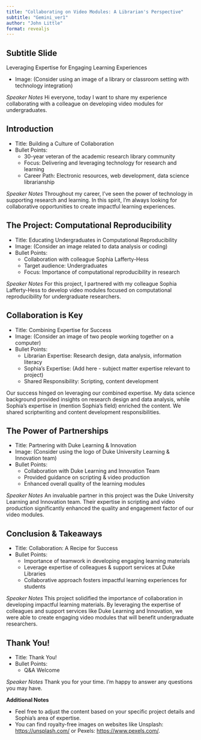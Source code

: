 ```yaml
---
title: "Collaborating on Video Modules: A Librarian's Perspective"
subtitle: "Gemini_ver1"
author: "John Little"
format: revealjs
---
```


## Subtitle Slide

Leveraging Expertise for Engaging Learning Experiences

-   Image: (Consider using an image of a library or classroom setting with technology integration)

::: notes
*Speaker Notes* Hi everyone, today I want to share my experience collaborating with a colleague on developing video modules for undergraduates.
:::

## Introduction

-   Title: Building a Culture of Collaboration
-   Bullet Points:
    -   30-year veteran of the academic research library community
    -   Focus: Delivering and leveraging technology for research and learning
    -   Career Path: Electronic resources, web development, data science librarianship

::: notes
*Speaker Notes* Throughout my career, I've seen the power of technology in supporting research and learning. In this spirit, I'm always looking for collaborative opportunities to create impactful learning experiences.
:::

## The Project: Computational Reproducibility

-   Title: Educating Undergraduates in Computational Reproducibility
-   Image: (Consider an image related to data analysis or coding)
-   Bullet Points:
    -   Collaboration with colleague Sophia Lafferty-Hess
    -   Target audience: Undergraduates
    -   Focus: Importance of computational reproducibility in research

::: notes
*Speaker Notes* For this project, I partnered with my colleague Sophia Lafferty-Hess to develop video modules focused on computational reproducibility for undergraduate researchers.
:::

## Collaboration is Key

-   Title: Combining Expertise for Success
-   Image: (Consider an image of two people working together on a computer)
-   Bullet Points:
    -   Librarian Expertise: Research design, data analysis, information literacy
    -   Sophia's Expertise: (Add here - subject matter expertise relevant to project)
    -   Shared Responsibility: Scripting, content development

::: notes
Our success hinged on leveraging our combined expertise. My data science background provided insights on research design and data analysis, while Sophia's expertise in (mention Sophia's field) enriched the content. We shared scriptwriting and content development responsibilities.
:::

## The Power of Partnerships

-   Title: Partnering with Duke Learning & Innovation
-   Image: (Consider using the logo of Duke University Learning & Innovation team)
-   Bullet Points:
    -   Collaboration with Duke Learning and Innovation Team
    -   Provided guidance on scripting & video production
    -   Enhanced overall quality of the learning modules

::: notes
*Speaker Notes* An invaluable partner in this project was the Duke University Learning and Innovation team. Their expertise in scripting and video production significantly enhanced the quality and engagement factor of our video modules.
:::

## Conclusion & Takeaways

-   Title: Collaboration: A Recipe for Success
-   Bullet Points:
    -   Importance of teamwork in developing engaging learning materials
    -   Leverage expertise of colleagues & support services at Duke Libraries
    -   Collaborative approach fosters impactful learning experiences for students

::: notes
*Speaker Notes* This project solidified the importance of collaboration in developing impactful learning materials. By leveraging the expertise of colleagues and support services like Duke Learning and Innovation, we were able to create engaging video modules that will benefit undergraduate researchers.
:::

## Thank You!

-   Title: Thank You!
-   Bullet Points:
    -   Q&A Welcome

::: notes
*Speaker Notes* Thank you for your time. I'm happy to answer any questions you may have.

**Additional Notes**

-   Feel free to adjust the content based on your specific project details and Sophia's area of expertise.
-   You can find royalty-free images on websites like Unsplash: <https://unsplash.com/> or Pexels: <https://www.pexels.com/>.\
:::
